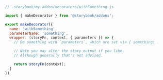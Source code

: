 ```js
// .storybook/my-addon/decorators/withSomething.js

import { makeDecorator } from '@storybook/addons';

export makeDecorator({
  name: 'withSomething',
  parameterName: 'something',
  wrapper: (storyFn, context, { parameters }) => {
    // Do something with `parameters`, which are set via { something: ... }

    // Note you may alter the story output if you like. 
    // Although generally that's not advised.

    return storyFn(context);
  }
})
```
